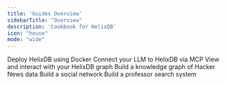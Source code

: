```yaml
---
title: 'Guides Overview'
sidebarTitle: "Overview"
description: 'Cookbook for HelixDB'
icon: "house"
mode: "wide"
---
```


<CardGroup cols={2}>
  <Card
    title="Docker Deployment"
    href="../guides/deploying"
    icon="docker"
  >
    Deploy HelixDB using Docker
  </Card>
  <Card
    title="MCP"
    href="../guides/mcp-guide"
    icon="rocket-launch"
  >
    Connect your LLM to HelixDB via MCP
  </Card>
  <Card
    title="Dashboard"
    href="../guides/dashboard"
    icon="network-wired"
  >
    View and interact with your HelixDB graph
  </Card>
  <Card
    title="Hacker News"
    href="../guides/hackernews"
    icon="hacker-news"
  >
    Build a knowledge graph of Hacker News data
  </Card>
  <Card
    title="Social Network"
    href="../guides/social-network"
    icon="users"
  >
    Build a social network
  </Card>
  <Card
    title="Professor Search"
    href="../guides/professors/prof"
    icon="user-graduate"
  >
    Build a professor search system
  </Card>
</CardGroup>